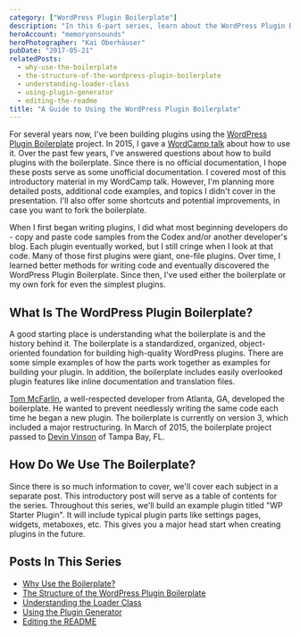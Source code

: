 ```yaml
---
category: ["WordPress Plugin Boilerplate"]
description: "In this 6-part series, learn about the WordPress Plugin Boilerplate and how it's the last tool you'll need to build amazing WordPress plugins."
heroAccount: "memoryonsounds"
heroPhotographer: "Kai Oberhäuser"
pubDate: "2017-05-21"
relatedPosts:
  - why-use-the-boilerplate
  - the-structure-of-the-wordpress-plugin-boilerplate
  - understanding-loader-class
  - using-plugin-generator
  - editing-the-readme
title: "A Guide to Using the WordPress Plugin Boilerplate"
---
```


For several years now, I've been building plugins using the [WordPress Plugin Boilerplate](https://wppb.io/) project. In 2015, I gave a [WordCamp talk](/presentations/using-wp-plugin-boilerplate) about how to use it. Over the past few years, I've answered questions about how to build plugins with the boilerplate. Since there is no official documentation, I hope these posts serve as some unofficial documentation. I covered most of this introductory material in my WordCamp talk. However, I'm planning more detailed posts, additional code examples, and topics I didn't cover in the presentation. I'll also offer some shortcuts and potential improvements, in case you want to fork the boilerplate.

When I first began writing plugins, I did what most beginning developers do - copy and paste code samples from the Codex and/or another developer's blog. Each plugin eventually worked, but I still cringe when I look at that code. Many of those first plugins were giant, one-file plugins. Over time, I learned better methods for writing code and eventually discovered the WordPress Plugin Boilerplate. Since then, I've used either the boilerplate or my own fork for even the simplest plugins.

## What Is The WordPress Plugin Boilerplate?

A good starting place is understanding what the boilerplate is and the history behind it. The boilerplate is a standardized, organized, object-oriented foundation for building high-quality WordPress plugins. There are some simple examples of how the parts work together as examples for building your plugin. In addition, the boilerplate includes easily overlooked plugin features like inline documentation and translation files.

[Tom McFarlin](https://tommcfarlin.com/), a well-respected developer from Atlanta, GA, developed the boilerplate. He wanted to prevent needlessly writing the same code each time he began a new plugin. The boilerplate is currently on version 3, which included a major restructuring. In March of 2015, the boilerplate project passed to [Devin Vinson](http://devinvinson.com/) of Tampa Bay, FL.

## How Do We Use The Boilerplate?

Since there is so much information to cover, we'll cover each subject in a separate post. This introductory post will serve as a table of contents for the series. Throughout this series, we'll build an example plugin titled "WP Starter Plugin". It will include typical plugin parts like settings pages, widgets, metaboxes, etc. This gives you a major head start when creating plugins in the future.

## Posts In This Series

- [Why Use the Boilerplate?](/post/why-use-the-boilerplate/)
- [The Structure of the WordPress Plugin Boilerplate](/post/the-structure-of-the-wordpress-plugin-boilerplate/)
- [Understanding the Loader Class](/post/understanding-loader-class/)
- [Using the Plugin Generator](/post/using-plugin-generator/)
- [Editing the README](/post/editing-the-readme/)
